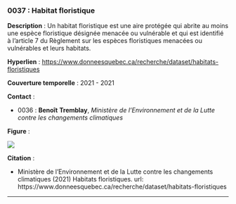 ### 0037 : Habitat floristique {-}

<!-- -------------------------------------------------- -->
**Description** : Un habitat floristique est une aire protégée qui abrite au moins une espèce floristique désignée menacée ou vulnérable et qui est identifié à l’article 7 du Règlement sur les espèces floristiques menacées ou vulnérables et leurs habitats.

<!-- -------------------------------------------------- -->

  **Hyperlien** : [https://www.donneesquebec.ca/recherche/dataset/habitats-floristiques](https://www.donneesquebec.ca/recherche/dataset/habitats-floristiques)


<!-- -------------------------------------------------- -->

  **Couverture temporelle** : 2021 - 2021



<!-- -------------------------------------------------- -->
**Contact** :


  - 0036 : **Benoît** **Tremblay**, *Ministère de l’Environnement et de la Lutte contre les changements climatiques*


<!-- -------------------------------------------------- -->
**Figure** :

![](../figures/figures-format/data0037.png)


<!-- -------------------------------------------------- -->
**Citation** :


  - Ministère de l’Environnement et de la Lutte contre les changements climatiques (2021) Habitats floristiques. url: https://www.donneesquebec.ca/recherche/dataset/habitats-floristiques




<!-- -------------------------------------------------- -->



<hr>
<br>
